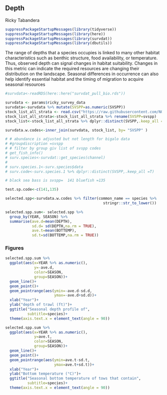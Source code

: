 
## Depth
Ricky Tabandera

```r
suppressPackageStartupMessages(library(tidyverse))
suppressPackageStartupMessages(library(here))
suppressPackageStartupMessages(library(survdat))
suppressPackageStartupMessages(library(dbutils))
```

The range of depths that a species occupies is linked to many other habitat characteristics such as benthic structure, food availability, or temperature. Thus, observed depth can signal changes in habitat suitability. Changes in this metric can indicate the required resources are changing their distribution on the landscape. Seasonal differences in occurrence can also help identify essential habitat and the timing of migration to acquire seasonal resources 

```r

#survdata<-readRDS(here::here("survdat_pull_bio.rds"))

survdata <- params$ricky_survey_data
survdata<-survdata %>% mutate(SVSPP=as.numeric(SVSPP))
stock_list_all_strata <- read.csv("https://raw.githubusercontent.com/NOAA-EDAB/ECSA/master/data/stock_list.csv")
stock_list_all_strata<-stock_list_all_strata %>% rename(SVSPP=svspp)
stock_list<-stock_list_all_strata %>% dplyr::distinct(SVSPP,.keep_all =T)

survdata.w.codes<-inner_join(survdata, stock_list, by= "SVSPP" )

# # abundance is adjusted but not length for bigalo data
# #groupdiscription =svspp
# # filter by group giv list of svspp codes
# get_fish_info()
# surv.species<-survdat::get_species(channel)
# 
# surv.species.1<-surv.species$data
# surv.code<-surv.species.1 %>% dplyr::distinct(SVSPP,.keep_all =T)

# black sea bass is svspp= 	141 bluefish =135

test.sp.code<-c(141,135)

selected.spp<-survdata.w.codes %>% filter(common_name == species %>%
                                            stringr::str_to_lower())

selected.spp.sum<- selected.spp %>% 
  group_by(YEAR, SEASON) %>% 
  summarise(ave.d=mean(DEPTH), 
            sd.d= sd(DEPTH,na.rm = TRUE),
            ave.t=mean(BOTTEMP), 
            sd.t=sd(BOTTEMP,na.rm = TRUE))

```

### Figures

```r

selected.spp.sum %>%
  ggplot(aes(x=YEAR %>% as.numeric(), 
             y=-ave.d, 
             color=SEASON, 
             group=SEASON))+
  geom_line()+
  geom_point()+
  geom_pointrange(aes(ymin=-ave.d-sd.d, 
                      ymax=-ave.d+sd.d))+
  xlab("Year")+
  ylab("depth of trawl (ft)")+
  ggtitle("Seasonal depth profile of", 
          subtitle=species)+
  theme(axis.text.x = element_text(angle = 90))

```

```r

selected.spp.sum %>%
  ggplot(aes(x=YEAR %>% as.numeric(), 
             y=ave.t, 
             color=SEASON, 
             group=SEASON))+
  geom_line()+
  geom_point()+
  geom_pointrange(aes(ymin=ave.t-sd.t, 
                      ymax=ave.t+sd.t))+
  xlab("Year")+
  ylab("Bottom temperature (°C)")+
  ggtitle("Seasonal bottom temperature of tows that contain", 
          subtitle=species)+
  theme(axis.text.x = element_text(angle = 90))

```


